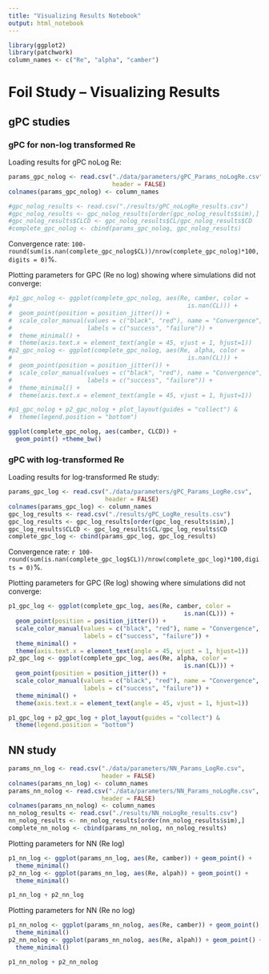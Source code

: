 ```yaml
---
title: "Visualizing Results Notebook"
output: html_notebook
---
```

```r
library(ggplot2)
library(patchwork)
column_names <- c("Re", "alpha", "camber")
```

# Foil Study -- Visualizing Results

## gPC studies



### gPC for non-log transformed Re

Loading results for gPC noLog Re: 

```r
params_gpc_nolog <- read.csv("./data/parameters/gPC_Params_noLogRe.csv", 
                             header = FALSE)
colnames(params_gpc_nolog) <- column_names

#gpc_nolog_results <- read.csv("./results/gPC_noLogRe_results.csv")
#gpc_nolog_results <- gpc_nolog_results[order(gpc_nolog_results$sim),]
#gpc_nolog_results$CLCD <- gpc_nolog_results$CL/gpc_nolog_results$CD
#complete_gpc_nolog <- cbind(params_gpc_nolog, gpc_nolog_results)
```

Convergence rate: `100-round(sum(is.nan(complete_gpc_nolog$CL))/nrow(complete_gpc_nolog)*100,digits = 0)`%.

Plotting parameters for GPC (Re no log) showing where simulations did not converge:

```r
#p1_gpc_nolog <- ggplot(complete_gpc_nolog, aes(Re, camber, color = 
#                                                 is.nan(CL))) + 
#  geom_point(position = position_jitter()) +
#  scale_color_manual(values = c("black", "red"), name = "Convergence",
#                     labels = c("success", "failure")) +
#  theme_minimal() +
#  theme(axis.text.x = element_text(angle = 45, vjust = 1, hjust=1))
#p2_gpc_nolog <- ggplot(complete_gpc_nolog, aes(Re, alpha, color = 
#                                                 is.nan(CL))) + 
#  geom_point(position = position_jitter()) +
#  scale_color_manual(values = c("black", "red"), name = "Convergence",
#                     labels = c("success", "failure")) +
#  theme_minimal() + 
#  theme(axis.text.x = element_text(angle = 45, vjust = 1, hjust=1))

#p1_gpc_nolog + p2_gpc_nolog + plot_layout(guides = "collect") &
#  theme(legend.position = "bottom")
```

```r
ggplot(complete_gpc_nolog, aes(camber, CLCD)) + 
  geom_point() +theme_bw()
```

### gPC with log-transformed Re

Loading results for log-transformed Re study: 

```r
params_gpc_log <- read.csv("./data/parameters/gPC_Params_LogRe.csv",
                           header = FALSE)
colnames(params_gpc_log) <- column_names
gpc_log_results <- read.csv("./results/gPC_LogRe_results.csv")
gpc_log_results <- gpc_log_results[order(gpc_log_results$sim),]
gpc_log_results$CLCD <- gpc_log_results$CL/gpc_log_results$CD
complete_gpc_log <- cbind(params_gpc_log, gpc_log_results)
```

Convergence rate: `r 100-round(sum(is.nan(complete_gpc_log$CL))/nrow(complete_gpc_log)*100,digits = 0)`%.

Plotting parameters for GPC (Re log) showing where simulations did not converge:

```r
p1_gpc_log <- ggplot(complete_gpc_log, aes(Re, camber, color = 
                                                 is.nan(CL))) + 
  geom_point(position = position_jitter()) +
  scale_color_manual(values = c("black", "red"), name = "Convergence",
                     labels = c("success", "failure")) +
  theme_minimal() +
  theme(axis.text.x = element_text(angle = 45, vjust = 1, hjust=1))
p2_gpc_log <- ggplot(complete_gpc_log, aes(Re, alpha, color = 
                                                 is.nan(CL))) + 
  geom_point(position = position_jitter()) +
  scale_color_manual(values = c("black", "red"), name = "Convergence",
                     labels = c("success", "failure")) +
  theme_minimal() + 
  theme(axis.text.x = element_text(angle = 45, vjust = 1, hjust=1))

p1_gpc_log + p2_gpc_log + plot_layout(guides = "collect") &
  theme(legend.position = "bottom")
```


## NN study

```r
params_nn_log <- read.csv("./data/parameters/NN_Params_LogRe.csv", 
                          header = FALSE)
colnames(params_nn_log) <- column_names
params_nn_nolog <- read.csv("./data/parameters/NN_Params_noLogRe.csv", 
                          header = FALSE)
colnames(params_nn_nolog) <- column_names
nn_nolog_results <- read.csv("./results/NN_noLogRe_results.csv")
nn_nolog_results <- nn_nolog_results[order(nn_nolog_results$sim),]
complete_nn_nolog <- cbind(params_nn_nolog, nn_nolog_results)
```

Plotting parameters for NN (Re log)
```r
p1_nn_log <- ggplot(params_nn_log, aes(Re, camber)) + geom_point() +
  theme_minimal()
p2_nn_log <- ggplot(params_nn_log, aes(Re, alpah)) + geom_point() +
  theme_minimal()

p1_nn_log + p2_nn_log
```

Plotting parameters for NN (Re no log)
```r
p1_nn_nolog <- ggplot(params_nn_nolog, aes(Re, camber)) + geom_point() +
  theme_minimal()
p2_nn_nolog <- ggplot(params_nn_nolog, aes(Re, alpah)) + geom_point() +
  theme_minimal()

p1_nn_nolog + p2_nn_nolog
```
